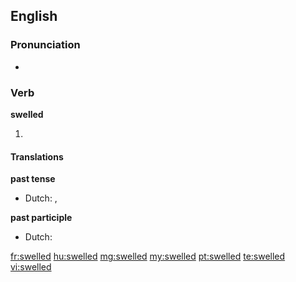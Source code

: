 ==English==

===Pronunciation===
* {{IPA|/ˈswɛld/}}

===Verb===
'''swelled'''

# {{past of| to [[swell]]}}

====Translations====
'''past tense'''
* Dutch: {{t+|nl|zwol}}, {{t-|nl|zwollen}}
'''past participle'''
* Dutch: {{t-|nl|gezwollen}}

[[fr:swelled]]
[[hu:swelled]]
[[mg:swelled]]
[[my:swelled]]
[[pt:swelled]]
[[te:swelled]]
[[vi:swelled]]